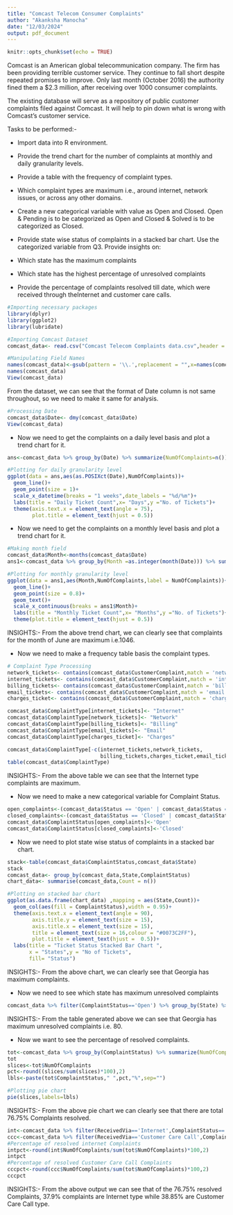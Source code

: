 ---
title: "Comcast Telecom Consumer Complaints"
author: "Akanksha Manocha"
date: "12/03/2024"
output: pdf_document
---

```{r setup, include=FALSE}
knitr::opts_chunk$set(echo = TRUE)
```

Comcast is an American global telecommunication company. The firm has been providing terrible customer service. They continue to fall short despite repeated promises to improve. Only last month (October 2016) the authority fined them a $2.3 million, after receiving over 1000 consumer complaints.

The existing database will serve as a repository of public customer complaints filed against Comcast.
It will help to pin down what is wrong with Comcast's customer service.

Tasks to be performed:-

- Import data into R environment.
- Provide the trend chart for the number of complaints at monthly and daily granularity levels.
- Provide a table with the frequency of complaint types.

- Which complaint types are maximum i.e., around internet, network issues, or across any other domains.
- Create a new categorical variable with value as Open and Closed. Open & Pending is to be categorized as Open and    Closed & Solved is to be categorized as Closed.
- Provide state wise status of complaints in a stacked bar chart. Use the categorized variable from Q3. Provide insights on:

- Which state has the maximum complaints
- Which state has the highest percentage of unresolved complaints
- Provide the percentage of complaints resolved till date, which were received through theInternet and customer care calls.

```{r}
#Importing necessary packages
library(dplyr)
library(ggplot2)
library(lubridate)
```


```{r}
#Importing Comcast Dataset
comcast_data<- read.csv("Comcast Telecom Complaints data.csv",header = TRUE)

#Manipulating Field Names
names(comcast_data)<-gsub(pattern = '\\.',replacement = "",x=names(comcast_data))
names(comcast_data)
View(comcast_data)
```
From the dataset, we can see that the format of Date column is not same throughout, so we need to make it same for analysis.

```{r}
#Processing Date
comcast_data$Date<- dmy(comcast_data$Date)
View(comcast_data)
```


* Now we need to get the complaints on a daily level basis and plot a trend chart for it.
```{r}
ans<-comcast_data %>% group_by(Date) %>% summarize(NumOfComplaints=n())

#Plotting for daily granularity level
ggplot(data = ans,aes(as.POSIXct(Date),NumOfComplaints))+
  geom_line()+
  geom_point(size = 1)+
  scale_x_datetime(breaks = "1 weeks",date_labels = "%d/%m")+
  labs(title = "Daily Ticket Count",x= "Days",y ="No. of Tickets")+
  theme(axis.text.x = element_text(angle = 75),
        plot.title = element_text(hjust = 0.5))

```


* Now we need to get the complaints on a monthly level basis and plot a trend chart for it.
```{r}
#Making month field
comcast_data$Month<-months(comcast_data$Date)
ans1<-comcast_data %>% group_by(Month =as.integer(month(Date))) %>% summarize(NumOfComplaints=n()) %>% arrange(desc(NumOfComplaints))

#Plotting for monthly granularity level
ggplot(data = ans1,aes(Month,NumOfComplaints,label = NumOfComplaints))+
  geom_line()+
  geom_point(size = 0.8)+
  geom_text()+
  scale_x_continuous(breaks = ans1$Month)+
  labs(title = "Monthly Ticket Count",x= "Months",y ="No. of Tickets")+
  theme(plot.title = element_text(hjust = 0.5))

```
INSIGHTS:- From the above trend chart, we can clearly see that complaints for the month of June are maximum i.e.1046.


* Now we need to make a frequency table basis the complaint types.
```{r}
# Complaint Type Processing
network_tickets<- contains(comcast_data$CustomerComplaint,match = 'network',ignore.case = T)
internet_tickets<- contains(comcast_data$CustomerComplaint,match = 'internet',ignore.case = T)
billing_tickets<- contains(comcast_data$CustomerComplaint,match = 'bill',ignore.case = T)
email_tickets<- contains(comcast_data$CustomerComplaint,match = 'email',ignore.case = T)
charges_ticket<- contains(comcast_data$CustomerComplaint,match = 'charge',ignore.case = T)

comcast_data$ComplaintType[internet_tickets]<- "Internet"
comcast_data$ComplaintType[network_tickets]<- "Network"
comcast_data$ComplaintType[billing_tickets]<- "Billing"
comcast_data$ComplaintType[email_tickets]<- "Email"
comcast_data$ComplaintType[charges_ticket]<- "Charges"

comcast_data$ComplaintType[-c(internet_tickets,network_tickets,
                              billing_tickets,charges_ticket,email_tickets)]<- "Others"
table(comcast_data$ComplaintType)
```
INSIGHTS:- From the above table we can see that the Internet type complaints are maximum.

* Now we need to make a new categorical variable for Complaint Status.
```{r}
open_complaints<-(comcast_data$Status == 'Open' | comcast_data$Status == 'Pending')
closed_complaints<-(comcast_data$Status == 'Closed' | comcast_data$Status == 'Solved')
comcast_data$ComplaintStatus[open_complaints]<-'Open'
comcast_data$ComplaintStatus[closed_complaints]<-'Closed'
```


* Now we need to plot state wise status of complaints in a stacked bar chart.
```{r}
stack<-table(comcast_data$ComplaintStatus,comcast_data$State)
stack
comcast_data<- group_by(comcast_data,State,ComplaintStatus)
chart_data<- summarise(comcast_data,Count = n())

#Plotting on stacked bar chart
ggplot(as.data.frame(chart_data) ,mapping = aes(State,Count))+
  geom_col(aes(fill = ComplaintStatus),width = 0.95)+
  theme(axis.text.x = element_text(angle = 90),
        axis.title.y = element_text(size = 15),
        axis.title.x = element_text(size = 15),
        title = element_text(size = 16,colour = "#0073C2FF"),
        plot.title = element_text(hjust =  0.5))+
  labs(title = "Ticket Status Stacked Bar Chart ",
       x = "States",y = "No of Tickets",
       fill= "Status")
```


INSIGHTS:- From the above chart, we can clearly see that Georgia has maximum complaints.

* Now we need to see which state has maximum unresolved complaints
```{r}
comcast_data %>% filter(ComplaintStatus=='Open') %>% group_by(State) %>% summarize(NumOfComplaints=n()) %>% arrange(desc(NumOfComplaints))

```
INSIGHTS:- From the table generated above we can see that Georgia has maximum unresolved complaints i.e. 80.

* Now we want to see the percentage of resolved complaints.
```{r}
tot<-comcast_data %>% group_by(ComplaintStatus) %>% summarize(NumOfComplaints=n())
tot
slices<-tot$NumOfComplaints
pct<-round((slices/sum(slices)*100),2)
lbls<-paste(tot$ComplaintStatus," ",pct,"%",sep="")

#Plotting pie chart
pie(slices,labels=lbls)
```
INSIGHTS:- From the above pie chart we can clearly see that there are total 76.75% Complaints resolved.


```{r}
int<-comcast_data %>% filter(ReceivedVia=='Internet',ComplaintStatus=='Closed') %>% group_by(ReceivedVia,ComplaintStatus) %>% summarize(NumOfComplaints=n()) 
ccc<-comcast_data %>% filter(ReceivedVia=='Customer Care Call',ComplaintStatus=='Closed') %>% group_by(ReceivedVia,ComplaintStatus) %>% summarize(NumOfComplaints=n()) 
#Percentage of resolved internet Complaints
intpct<-round(int$NumOfComplaints/sum(tot$NumOfComplaints)*100,2)
intpct
#Percentage of resolved Customer Care Call Complaints
cccpct<-round(ccc$NumOfComplaints/sum(tot$NumOfComplaints)*100,2)
cccpct
```
INSIGHTS:- From the above output we can see that of the 76.75% resolved Complaints, 37.9% complaints are Internet type while 38.85% are Customer Care Call type.
```{r}
```
